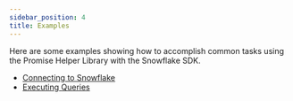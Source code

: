 ```yaml
---
sidebar_position: 4
title: Examples
---
```


Here are some examples showing how to accomplish common tasks using the Promise Helper Library with the Snowflake SDK.

- [Connecting to Snowflake](./connecting)
- [Executing Queries](./executing-queries)

